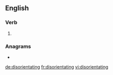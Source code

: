 ==English==

===Verb===
{{head|en|present participle}}

# {{present participle of|disorientate|lang=en|nocat=1}}

===Anagrams===
* {{l|en|disintegration}}

[[de:disorientating]]
[[fr:disorientating]]
[[vi:disorientating]]